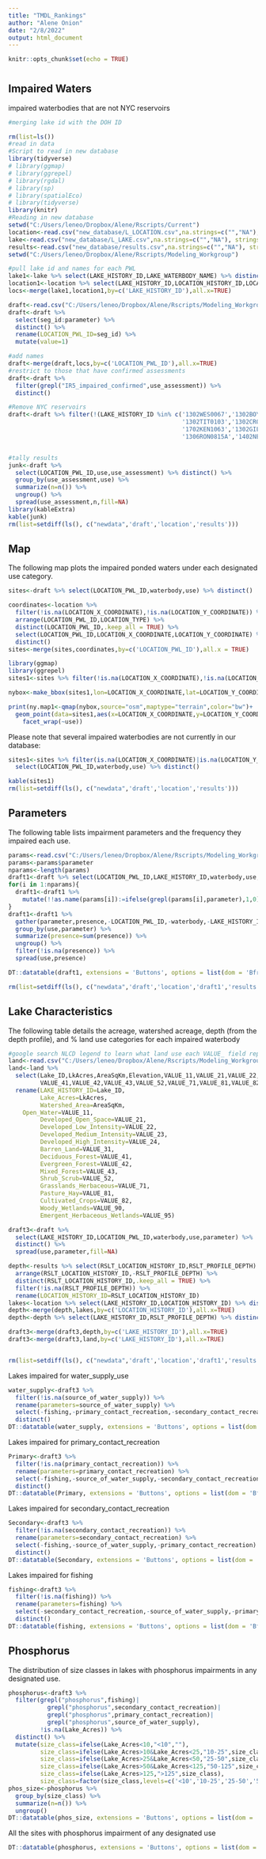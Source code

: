 ```yaml
---
title: "TMDL_Rankings"
author: "Alene Onion"
date: "2/8/2022"
output: html_document
---
```


```r
knitr::opts_chunk$set(echo = TRUE)
```

#  {.tabset}

## Impaired Waters

impaired waterbodies that are not NYC reservoirs

```r
#merging lake id with the DOH ID

rm(list=ls())
#read in data
#Script to read in new database
library(tidyverse)
# library(ggmap)
# library(ggrepel)
# library(rgdal)
# library(sp)
# library(spatialEco)
# library(tidyverse)
library(knitr)
#Reading in new database
setwd("C:/Users/leneo/Dropbox/Alene/Rscripts/Current")
location<-read.csv("new_database/L_LOCATION.csv",na.strings=c("","NA"), stringsAsFactors=FALSE)
lake<-read.csv("new_database/L_LAKE.csv",na.strings=c("","NA"), stringsAsFactors=FALSE)
results<-read.csv("new_database/results.csv",na.strings=c("","NA"), stringsAsFactors=FALSE)
setwd("C:/Users/leneo/Dropbox/Alene/Rscripts/Modeling_Workgroup")

#pull lake id and names for each PWL
lake1<-lake %>% select(LAKE_HISTORY_ID,LAKE_WATERBODY_NAME) %>% distinct()
location1<-location %>% select(LAKE_HISTORY_ID,LOCATION_HISTORY_ID,LOCATION_PWL_ID) %>% distinct()
locs<-merge(lake1,location1,by=c('LAKE_HISTORY_ID'),all.x=TRUE)

draft<-read.csv("C:/Users/leneo/Dropbox/Alene/Rscripts/Modeling_Workgroup/2022_stayCALM_ponded_internal-draft-assessments.csv")
draft<-draft %>% 
  select(seg_id:parameter) %>% 
  distinct() %>% 
  rename(LOCATION_PWL_ID=seg_id) %>% 
  mutate(value=1)

#add names
draft<-merge(draft,locs,by=c('LOCATION_PWL_ID'),all.x=TRUE)
#restrict to those that have confirmed assessments
draft<-draft %>% 
  filter(grepl("IR5_impaired_confirmed",use_assessment)) %>% 
  distinct()

#Remove NYC reservoirs
draft<-draft %>% filter(!(LAKE_HISTORY_ID %in% c('1302WES0067','1302BOY0076','1302EAS0089','1302BOG0086','1302MID0062','1302DIV0083','1302CRO0059',
                                                 '1302TIT0103','1302CRO0109','1302AMA0050','1302MUS0044A','1302NEW0044',
                                                 '1702KEN1063','1302GIL0061','1302GLE0074','1302KIR0052','1404CAN0402A','1403PEP0358A',
                                                 '1306RON0815A','1402NEV0058B','1307ASH0848','1202SCH0638A','1301JER1042')))


#tally results
junk<-draft %>% 
  select(LOCATION_PWL_ID,use,use_assessment) %>% distinct() %>% 
  group_by(use_assessment,use) %>% 
  summarize(n=n()) %>% 
  ungroup() %>% 
  spread(use_assessment,n,fill=NA)
library(kableExtra)
kable(junk)
rm(list=setdiff(ls(), c("newdata",'draft','location','results')))
```

## Map

The following map plots the impaired ponded waters under each designated use category.

```r
sites<-draft %>% select(LOCATION_PWL_ID,waterbody,use) %>% distinct()

coordinates<-location %>% 
  filter(!is.na(LOCATION_X_COORDINATE),!is.na(LOCATION_Y_COORDINATE)) %>% 
  arrange(LOCATION_PWL_ID,LOCATION_TYPE) %>% 
  distinct(LOCATION_PWL_ID,.keep_all = TRUE) %>% 
  select(LOCATION_PWL_ID,LOCATION_X_COORDINATE,LOCATION_Y_COORDINATE) %>% 
  distinct()
sites<-merge(sites,coordinates,by=c('LOCATION_PWL_ID'),all.x = TRUE)

library(ggmap)
library(ggrepel)
sites1<-sites %>% filter(!is.na(LOCATION_X_COORDINATE),!is.na(LOCATION_Y_COORDINATE))

nybox<-make_bbox(sites1,lon=LOCATION_X_COORDINATE,lat=LOCATION_Y_COORDINATE)

print(ny.map1<-qmap(nybox,source="osm",maptype="terrain",color="bw")+
  geom_point(data=sites1,aes(x=LOCATION_X_COORDINATE,y=LOCATION_Y_COORDINATE,label=LOCATION_PWL_ID,colour=use),size=1)+
    facet_wrap(~use))
```

Please note that several impaired waterbodies are not currently in our database:

```r
sites1<-sites %>% filter(is.na(LOCATION_X_COORDINATE)|is.na(LOCATION_Y_COORDINATE)) %>% 
  select(LOCATION_PWL_ID,waterbody,use) %>% distinct()

kable(sites1)
rm(list=setdiff(ls(), c("newdata",'draft','location','results')))
```


## Parameters

The following table lists impairment parameters and the frequency they impaired each use.

```r
params<-read.csv("C:/Users/leneo/Dropbox/Alene/Rscripts/Modeling_Workgroup/params.csv")
params<-params$parameter
nparams<-length(params)
draft1<-draft %>% select(LOCATION_PWL_ID,LAKE_HISTORY_ID,waterbody,use,use_assessment,parameter) %>% distinct()
for(i in 1:nparams){
  draft1<-draft1 %>% 
    mutate(!!as.name(params[i]):=ifelse(grepl(params[i],parameter),1,0))
}
draft1<-draft1 %>% 
  gather(parameter,presence,-LOCATION_PWL_ID,-waterbody,-LAKE_HISTORY_ID,-use,-use_assessment,-parameter) %>% distinct() %>% 
  group_by(use,parameter) %>% 
  summarize(presence=sum(presence)) %>% 
  ungroup() %>% 
  filter(!is.na(presence)) %>% 
  spread(use,presence)

DT::datatable(draft1, extensions = 'Buttons', options = list(dom = 'Bfrtip',buttons = c('copy', 'csv', 'excel', 'pdf', 'print')))

rm(list=setdiff(ls(), c("newdata",'draft','location','draft1','results')))
```
## Lake Characteristics

The following table details the acreage, watershed acreage, depth (from the depth profile), and % land use categories for each impaired waterbody

```r
#google search NLCD legend to learn what land use each VALUE_ field represents. They are given in % of total and the total acreage is given in the AreaSqKm field
land<-read.csv("C:/Users/leneo/Dropbox/Alene/Rscripts/Modeling_Workgroup/Statewide_Lake_Watershed_NLCD_2016_percentages_NHD_LakeID.csv")
land<-land %>% 
  select(Lake_ID,LkAcres,AreaSqKm,Elevation,VALUE_11,VALUE_21,VALUE_22,VALUE_23,VALUE_24,VALUE_31,
         VALUE_41,VALUE_42,VALUE_43,VALUE_52,VALUE_71,VALUE_81,VALUE_82,VALUE_90,VALUE_95) %>% distinct() %>% 
  rename(LAKE_HISTORY_ID=Lake_ID,
         Lake_Acres=LkAcres,
         Watershed_Area=AreaSqKm,
    Open_Water=VALUE_11,
         Developed_Open_Space=VALUE_21,
         Developed_Low_Intensity=VALUE_22,
         Developed_Medium_Intensity=VALUE_23,
         Developed_High_Intensity=VALUE_24,
         Barren_Land=VALUE_31, 
         Deciduous_Forest=VALUE_41,
         Evergreen_Forest=VALUE_42,
         Mixed_Forest=VALUE_43,
         Shrub_Scrub=VALUE_52, 
         Grasslands_Herbaceous=VALUE_71, 
         Pasture_Hay=VALUE_81, 
         Cultivated_Crops=VALUE_82, 
         Woody_Wetlands=VALUE_90, 
         Emergent_Herbaceous_Wetlands=VALUE_95)

draft3<-draft %>% 
  select(LAKE_HISTORY_ID,LOCATION_PWL_ID,waterbody,use,parameter) %>% 
  distinct() %>% 
  spread(use,parameter,fill=NA)

depth<-results %>% select(RSLT_LOCATION_HISTORY_ID,RSLT_PROFILE_DEPTH) %>% distinct() %>% 
  arrange(RSLT_LOCATION_HISTORY_ID,-RSLT_PROFILE_DEPTH) %>%
  distinct(RSLT_LOCATION_HISTORY_ID,.keep_all = TRUE) %>% 
  filter(!is.na(RSLT_PROFILE_DEPTH)) %>% 
  rename(LOCATION_HISTORY_ID=RSLT_LOCATION_HISTORY_ID)
lakes<-location %>% select(LAKE_HISTORY_ID,LOCATION_HISTORY_ID) %>% distinct()
depth<-merge(depth,lakes,by=c('LOCATION_HISTORY_ID'),all.x=TRUE)
depth<-depth %>% select(LAKE_HISTORY_ID,RSLT_PROFILE_DEPTH) %>% distinct()

draft3<-merge(draft3,depth,by=c('LAKE_HISTORY_ID'),all.x=TRUE)
draft3<-merge(draft3,land,by=c('LAKE_HISTORY_ID'),all.x=TRUE)


rm(list=setdiff(ls(), c("newdata",'draft','location','draft1','results','draft3')))
```

Lakes impaired for water_supply_use

```r
water_supply<-draft3 %>% 
  filter(!is.na(source_of_water_supply)) %>% 
  rename(parameters=source_of_water_supply) %>% 
  select(-fishing,-primary_contact_recreation,-secondary_contact_recreation) %>% 
  distinct()
DT::datatable(water_supply, extensions = 'Buttons', options = list(dom = 'Bfrtip',buttons = c('copy', 'csv', 'excel', 'pdf', 'print')))
```


Lakes impaired for primary_contact_recreation

```r
Primary<-draft3 %>% 
  filter(!is.na(primary_contact_recreation)) %>% 
  rename(parameters=primary_contact_recreation) %>% 
  select(-fishing,-source_of_water_supply,-secondary_contact_recreation) %>% 
  distinct()
DT::datatable(Primary, extensions = 'Buttons', options = list(dom = 'Bfrtip',buttons = c('copy', 'csv', 'excel', 'pdf', 'print')))
```


Lakes impaired for secondary_contact_recreation

```r
Secondary<-draft3 %>% 
  filter(!is.na(secondary_contact_recreation)) %>% 
  rename(parameters=secondary_contact_recreation) %>% 
  select(-fishing,-source_of_water_supply,-primary_contact_recreation) %>% 
  distinct()
DT::datatable(Secondary, extensions = 'Buttons', options = list(dom = 'Bfrtip',buttons = c('copy', 'csv', 'excel', 'pdf', 'print')))
```

Lakes impaired for fishing

```r
fishing<-draft3 %>% 
  filter(!is.na(fishing)) %>% 
  rename(parameters=fishing) %>% 
  select(-secondary_contact_recreation,-source_of_water_supply,-primary_contact_recreation) %>% 
  distinct()
DT::datatable(fishing, extensions = 'Buttons', options = list(dom = 'Bfrtip',buttons = c('copy', 'csv', 'excel', 'pdf', 'print')))
```

## Phosphorus

The distribution of size classes in lakes with phosphorus impairments in any designated use.
```r
phosphorus<-draft3 %>% 
  filter(grepl("phosphorus",fishing)|
           grepl("phosphorus",secondary_contact_recreation)|
           grepl("phosphorus",primary_contact_recreation)|
           grepl("phosphorus",source_of_water_supply),
         !is.na(Lake_Acres)) %>% 
  distinct() %>% 
  mutate(size_class=ifelse(Lake_Acres<10,"<10",""),
         size_class=ifelse(Lake_Acres>10&Lake_Acres<25,"10-25",size_class),
         size_class=ifelse(Lake_Acres>25&Lake_Acres<50,"25-50",size_class),
         size_class=ifelse(Lake_Acres>50&Lake_Acres<125,"50-125",size_class),
         size_class=ifelse(Lake_Acres>125,">125",size_class),
         size_class=factor(size_class,levels=c('<10','10-25','25-50','50-125','>125'))) 
phos_size<-phosphorus %>% 
  group_by(size_class) %>% 
  summarize(n=n()) %>% 
  ungroup()
DT::datatable(phos_size, extensions = 'Buttons', options = list(dom = 'Bfrtip',buttons = c('copy', 'csv', 'excel', 'pdf', 'print')))
```

All the sites with phosphorus impairment of any designated use
```r
DT::datatable(phosphorus, extensions = 'Buttons', options = list(dom = 'Bfrtip',buttons = c('copy', 'csv', 'excel', 'pdf', 'print')))
```